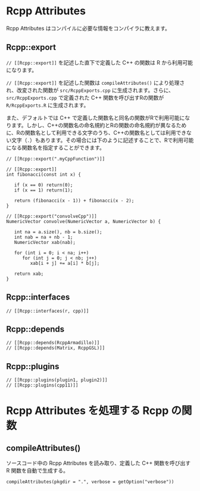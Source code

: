 # Rcpp Attributes

Rcpp Attributes はコンパイルに必要な情報をコンパイラに教えます。


## Rcpp::export

`// [[Rcpp::export]]` を記述した直下で定義した C++ の関数は R から利用可能になります。

`// [[Rcpp::export]]` を記述した関数は `compileAttributes()` により処理され、改変された関数が `src/RcppExports.cpp` に生成されます。さらに、`src/RcppExports.cpp` で定義された C++ 関数を呼び出すRの関数が `R/RcppExports.R` に生成されます。

また、デフォルトでは C++ で定義した関数名と同名の関数がRで利用可能になります。しかし、C++の関数名の命名規約とRの関数の命名規約が異なるために、Rの関数名として利用できる文字のうち、C++の関数名としては利用できない文字（`.`）もあります。その場合には下のように記述することで、Rで利用可能になる関数名を指定することができます。

```
// [[Rcpp::export(".myCppFunction")]]
```


```
// [[Rcpp::export]]
int fibonacci(const int x) {

   if (x == 0) return(0);
   if (x == 1) return(1);

   return (fibonacci(x - 1)) + fibonacci(x - 2);
}

// [[Rcpp::export("convolveCpp")]]
NumericVector convolve(NumericVector a, NumericVector b) {

   int na = a.size(), nb = b.size();
   int nab = na + nb - 1;
   NumericVector xab(nab);

   for (int i = 0; i < na; i++)
      for (int j = 0; j < nb; j++)
         xab[i + j] += a[i] * b[j];

   return xab;
}
```

## Rcpp::interfaces

```
// [[Rcpp::interfaces(r, cpp)]]
```

## Rcpp::depends


```
// [[Rcpp::depends(RcppArmadillo)]]
// [[Rcpp::depends(Matrix, RcppGSL)]]
```


## Rcpp::plugins

```
// [[Rcpp::plugins(plugin1, plugin2)]]
// [[Rcpp::plugins(cpp11)]]
```

# Rcpp Attributes を処理する Rcpp の関数

## compileAttributes()

ソースコード中の Rcpp Attributes を読み取り、定義した C++ 関数を呼び出す R 関数を自動で生成する。

```
compileAttributes(pkgdir = ".", verbose = getOption("verbose"))


```
